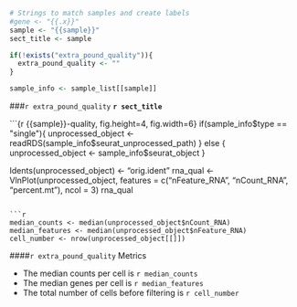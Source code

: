 ```r

# Strings to match samples and create labels
#gene <- "{{.x}}"
sample <- "{{sample}}"
sect_title <- sample

if(!exists("extra_pound_quality")){
  extra_pound_quality <- ""
}

sample_info <- sample_list[[sample]]

```

###`r extra_pound_quality` **`r sect_title`**

```{r {{sample}}-quality, fig.height=4, fig.width=6}
if(sample_info$type == "single"){
  unprocessed_object <- readRDS(sample_info$seurat_unprocessed_path)
} else {
  unprocessed_object <- sample_info$seurat_object
}

Idents(unprocessed_object) <- "orig.ident"
rna_qual <- VlnPlot(unprocessed_object,
                    features = c("nFeature_RNA", "nCount_RNA", "percent.mt"),
                    ncol = 3)
rna_qual
```

```r
median_counts <- median(unprocessed_object$nCount_RNA)
median_features <- median(unprocessed_object$nFeature_RNA)
cell_number <- nrow(unprocessed_object[[]])
```

####`r extra_pound_quality` Metrics

* The median counts per cell is `r median_counts`
* The median genes per cell is `r median_features`
* The total number of cells before filtering is `r cell_number`
